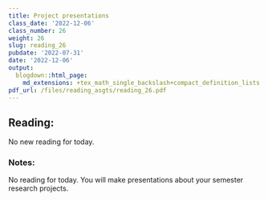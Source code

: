 ```yaml
---
title: Project presentations
class_date: '2022-12-06'
class_number: 26
weight: 26
slug: reading_26
pubdate: '2022-07-31'
date: '2022-12-06'
output:
  blogdown::html_page:
    md_extensions: +tex_math_single_backslash+compact_definition_lists
pdf_url: /files/reading_asgts/reading_26.pdf
---
```

## Reading:

No new reading for today.

### Notes:

No reading for today. You will make presentations about your semester research projects.
